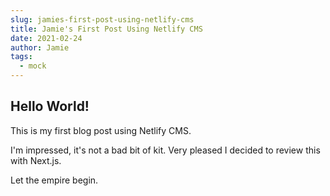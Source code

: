 ```yaml
---
slug: jamies-first-post-using-netlify-cms
title: Jamie's First Post Using Netlify CMS
date: 2021-02-24
author: Jamie
tags:
  - mock
---
```

## Hello World!

This is my first blog post using Netlify CMS. 

I'm impressed, it's not a bad bit of kit. Very pleased I decided to review this with Next.js.

Let the empire begin.